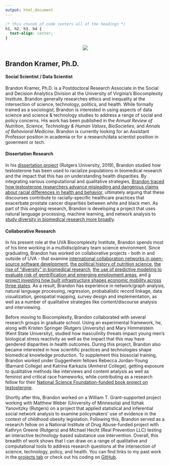 ```yaml
---
output: html_document
---
```


```css
/* this chunnk of code centers all of the headings */
h1, h2, h3, h4 {
  text-align: center;
}
```

<center>
![](/./home_files/blk-cropped.png)
</center>

## Brandon Kramer, Ph.D.

#### Social Scientist / Data Scientist

Brandon Kramer, Ph.D. is a Postdoctoral Research Associate in the Social and Decision Analytics Division at the University of Virginia's Biocomplexity Institute. Brandon generally researches ethics and inequality at the intersection of science, technology, politics, and health. While formally trained as a sociologist, Brandon is interested in using aspects of data science and science & technology studies to address a range of social and policy concerns. His work has been published in the *Annual Review of Nutrition*, *Science, Technology & Human Values*, *BioSocieties*, and *Annals of Behavioral Medicine*. Brandon is currently looking for an Assistant Professor position in academia or for a research/data scientist position in goverment or tech. 

#### Dissertation Research 

In his [dissertation project](/projects/dissertation) (Rutgers University, 2019), Brandon studied how testosterone has been used to racialize populations in biomedical research and the impact that this has on understanding health disparities. By integrating various computational and qualitative strategies, [Brandon traced how testosterone researchers advance misleading and dangerous claims about racial differences in health and behavior](https://link.springer.com/article/10.1057/s41292-020-00200-w), ultimately arguing that these discourses contribute to racially-specific healthcare practices that exacerbate prostate cancer disparities between white and black men. As part of this ongoing research, Brandon is developing a project that uses natural language processing, machine learning, and network analysis to [study diversity in biomedical research more broadly](https://growthofdiversity.netlify.app/).

#### Collaborative Research 

In his present role at the UVA Biocomplexity Institute, Brandon spends most of his time working in a multidisciplinary team science environment. Since graduating, Brandon has worked on collaborative projects - both in and outside of UVA - that examine [international collaboration networks in open-source software development](/projects/oss/), [the political history of nutrition science](/projects/impacts-and-echoes/), [the rise of "diversity" in biomedical research](/projects/diversity/), [the use of predictive modeling to evaluate risk of gentrification and emerging employment areas](/projects/gentrification/), and [a project investing how built infrastructure shapes economic mobility across three states](https://dspgtools.shinyapps.io/EM-Data-Infrastructure/). As a result, Brandon has experience in network/graph analysis, natural language processing, regression, probabalistic record linkage, data visualization, geospatial mapping, survey design and implementation, as well as a number of qualitative strategies like content/discourse analysis and interviewing. 

Before moving to Biocomplexity, Brandon collaborated with several research groups in graduate school. Using an experimental framework, he, along with Kristen Springer (Rutgers University) and Mary Himmelstein (Kent State University), studied how masculinity threats impact young men's biological stress reactivity as well as the impact that this may have gendered disparities in health outcomes. During this project, Brandon also became interested in how scientific practices and technologies shape biomedical knowledge production. To supplement this biosocial training, Brandon worked under Guggenheim fellows Rebecca Jordan-Young (Barnard College) and Katrina Karkazis (Amherst College), getting exposure to qualitative methods like interviews and content analysis as well as feminist and critical race frameworks, while contributing as a research fellow for their [National Science Foundation-funded book project on testosterone](https://www.amazon.com/Testosterone-Unauthorized-Biography-Rebecca-Jordan-Young/dp/067472532). 

Shortly after this, Brandon worked on a William T. Grant-supported project working with Matthew Weber (University of Minnesota) and Itzhak Yanovitzky (Rutgers) on a project that applied statistical and inferential social network analysis to examine policymakers’ use of evidence in the context of childhood obesity legislation. Following this, Brandon served as a research fellow on a National Institute of Drug Abuse-funded project with Kathryn Greene (Rutgers) and Michael Hecht (Real Prevention LLC) testing an interactive technology-based substance use intervention. Overall, this breadth of work shows that I can draw on a range of qualitative and computational tools to address research questions at the intersection of science, technology, policy, and health. You can find links to my past work in the [projects tab](/projects) or check out his coding on [GitHub](https://github.com/brandonleekramer).





